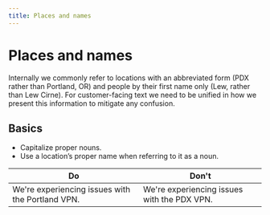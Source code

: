 ```yaml
---
title: Places and names
---
```


# Places and names

Internally we commonly refer to locations with an abbreviated form (PDX rather than Portland, OR) and people by their first name only (Lew, rather than Lew Cirne). For customer-facing text we need to be unified in how we present this information to mitigate any confusion.

## Basics

-   Capitalize proper nouns.
-   Use a location’s proper name when referring to it as a noun.

| Do                                               | Don't                                       |
| ------------------------------------------------ | ------------------------------------------- |
| We're experiencing issues with the Portland VPN. | We're experiencing issues with the PDX VPN. |
